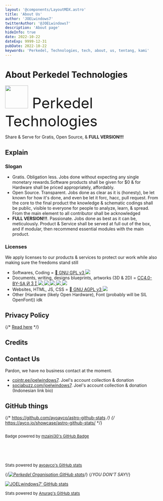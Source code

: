 ```yaml
---
layout: '@components/LayoutMDX.astro'
title: 'About Us'
author: 'JOELwindows7'
twitterAuthor: '@JOELwindows7'
description: 'About page'
hideInfo: true
date: 2022-10-22
dateExp: 9999-12-31
pubDate: 2022-10-22
keywords: 'Perkedel, Technologies, tech, about, us, tentang, kami'
---
```


# About Perkedel Technologies
<font size="72"><p><img src="/Perkedel_Icon.png" width="75px"/> Perkedel Technologies</p></font>
Share & Serve for Gratis, Open Source, & **FULL VERSION!!!**

## Explain
### Slogan
- Gratis. Obligation less. Jobs done without expecting any single monetary rewards.Software products shall be given for $0 & for Hardware shall be priced appropriately, affordably.
- Open Source. Transparent. Jobs done as clear as it is (honesty), be let known for how it's done, and even be let it forc, hacc, pull request. From the core to the final product the knowledge & schematic codings shall be public, visible to everyone for people to analyze, learn, & spread. From the main element to all contributor shall be acknowledged
- **FULL VERSION!!!**. Passionate. Jobs done as best as it can be, meticulously. Product & Service shall be served at full out of the box, and if modular, then recommend essential modules with the main product.

### Licenses
We apply licenses to our products & services to protect our work while also making sure the freedoms stand still
- Softwares, Coding = <a target="_blank" rel="license noopener noreferrer" href="https://www.gnu.org/licenses/gpl-3.0.en.html">&#xe779; GNU GPL v3 <img src="https://www.gnu.org/graphics/gplv3-with-text-136x68.png"/></a>
- Documents, writing, designs blueprints, artworks (3D & 2D) =
        <a target="_blank" rel="license noopener noreferrer" href="https://creativecommons.org/licenses/by-sa/4.0/">CC4.0-BY-SA
          &#xe291; &#xe290; &#xe297;
          ![](https://mirrors.creativecommons.org/presskit/buttons/88x31/svg/by-sa.svg)
          ![](https://mirrors.creativecommons.org/presskit/icons/cc.svg)
          ![](https://mirrors.creativecommons.org/presskit/icons/by.svg)
          ![](https://mirrors.creativecommons.org/presskit/icons/sa.svg)
          ![](https://mirrors.creativecommons.org/presskit/cc.srr.primary.svg) </a>
- Websites, HTML, JS, CSS = <a target="_blank" rel="license noopener noreferrer" href="https://www.gnu.org/licenses/agpl-3.0.html">&#xe779; GNU AGPL v3 <img src="https://www.gnu.org/graphics/agplv3-with-text-162x68.png"/></a>
- Other (Hardware (likely Open Hardware), Font (probably will be SIL OpenFont)) idk
## Privacy Policy
{/* [Read here](/privacy_policy) */}
<ButtonizedLink content="Read here" href="/privacy_policy"/>

## Credits
<ButtonizedLink content="See here" href="credit"/>

## Contact Us
Pardon, we have no business contact at the moment.
- <a target="_blank" rel="noopener noreferrer" href="https://cointr.ee/joelwindows7">cointr.ee/joelwindows7</a>. Joel's account collection & donation
- <a target="_blank" rel="noopener noreferrer" href="https://sociabuzz.com/joelwindows7">sociabuzz.com/joelwindows7</a>. Joel's account collection & donation (Indonesian link bio)

## GitHub things
{/* https://github.com/ayoayco/astro-github-stats */}
{/* https://ayco.io/showcase/astro-github-stats/ */}
<div style="overflow-x:auto;">
<Github repo="Perkedel/perkedel-astro" />
<p style="font-size:small;">Badge powered by <a href="https://github.com/mzaini30/astro-github#" target="_blank" rel="noopener noreferrer">mzaini30's GitHub Badge</a></p>

<a href="https://github.com/Perkedel" target="_blank" rel="noopener noreferrer"><GithubStats username="Perkedel" topLanguages={true} showIcon={true}/></a><br/>
<a href="https://github.com/JOELwindows7" target="_blank" rel="noopener noreferrer"><GithubStats username="JOELwindows7" topLanguages={true} showIcon={true}/></a><br/>
<a href="https://github.com/Perkedel/perkedel-astro" target="_blank" rel="noopener noreferrer"><GithubStats username="Perkedel" repo="perkedel-astro" /></a><br/>
<p style="font-size:small;">Stats powered by <a href="https://github.com/ayoayco/astro-github-stats" target="_blank" rel="noopener noreferrer">ayoayco's GitHub stats</a></p>

{/*[![Perkedel Organisation GitHub stats](https://github-readme-stats.vercel.app/api?username=Perkedel)](https://github.com/Perkedel)*/}
{/*YOU DON'T SAY!*/}

[![JOELwindows7' GitHub stats](https://github-readme-stats.vercel.app/api?username=JOELwindows7)](https://github.com/JOELwindows7)
<p style="font-size:small;">Stats powered by <a href="https://github.com/anuraghazra/github-readme-stats" target="_blank" rel="noopener noreferrer">Anurag's GitHub stats</a></p>
</div>
